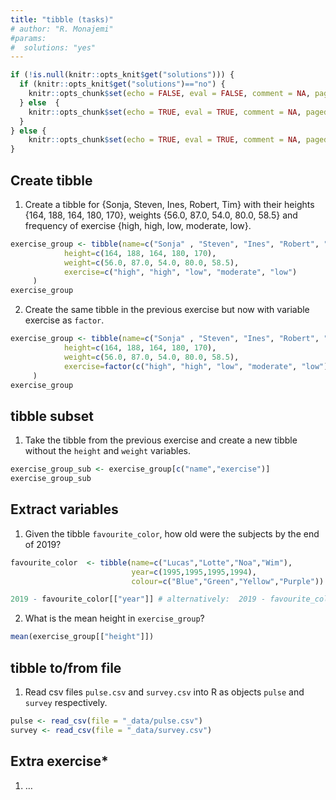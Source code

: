 ```yaml
---
title: "tibble (tasks)"
# author: "R. Monajemi"
#params:
#  solutions: "yes"
---
```


```r
if (!is.null(knitr::opts_knit$get("solutions"))) {
  if (knitr::opts_knit$get("solutions")=="no") {
    knitr::opts_chunk$set(echo = FALSE, eval = FALSE, comment = NA, paged.print=FALSE)
  } else  {
    knitr::opts_chunk$set(echo = TRUE, eval = TRUE, comment = NA, paged.print=FALSE)
  }
} else {
    knitr::opts_chunk$set(echo = TRUE, eval = TRUE, comment = NA, paged.print=FALSE)
}
```
  
## Create tibble  
  
1. Create a tibble for {Sonja, Steven, Ines, Robert, Tim} with their heights {164, 188, 164, 180, 170}, weights {56.0, 87.0, 54.0, 80.0, 58.5} and frequency of exercise {high, high, low, moderate, low}.

```r
exercise_group <- tibble(name=c("Sonja" , "Steven", "Ines", "Robert", "Tim" ),
            height=c(164, 188, 164, 180, 170),  
            weight=c(56.0, 87.0, 54.0, 80.0, 58.5),
            exercise=c("high", "high", "low", "moderate", "low")
     )  
exercise_group
```

2. Create the same tibble in the previous exercise but now with variable exercise as `factor`.

```r
exercise_group <- tibble(name=c("Sonja" , "Steven", "Ines", "Robert", "Tim" ),
            height=c(164, 188, 164, 180, 170),  
            weight=c(56.0, 87.0, 54.0, 80.0, 58.5),
            exercise=factor(c("high", "high", "low", "moderate", "low"))
     )  
exercise_group
```

## tibble subset

1. Take the tibble from the previous exercise and create a new tibble without the `height` and `weight` variables.

```r
exercise_group_sub <- exercise_group[c("name","exercise")]
exercise_group_sub
```

## Extract variables

1. Given the tibble `favourite_color`, how old were the subjects by the end of 2019?

```r
favourite_color  <- tibble(name=c("Lucas","Lotte","Noa","Wim"), 
                           year=c(1995,1995,1995,1994), 
                           colour=c("Blue","Green","Yellow","Purple"))
```

```r
2019 - favourite_color[["year"]] # alternatively:  2019 - favourite_color$year
```

2. What is the mean height in `exercise_group`?

```r
mean(exercise_group[["height"]]) 
```


## tibble to/from file

1. Read csv files `pulse.csv` and `survey.csv` into R as objects `pulse` and `survey` respectively.

```r
pulse <- read_csv(file = "_data/pulse.csv")
survey <- read_csv(file = "_data/survey.csv")
```

## Extra exercise*

1. ...


   

 